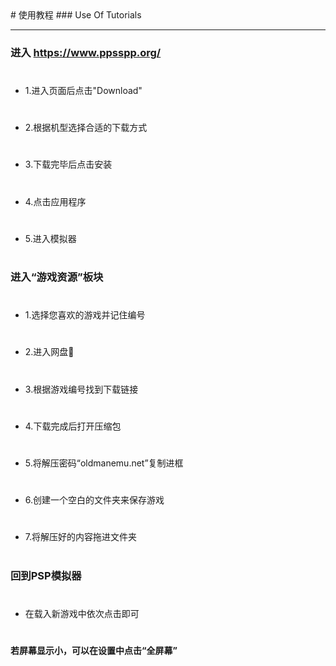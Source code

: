 
<BaseLayout PageID="about">
  <BaseCard title="about">
# 使用教程
### Use Of Tutorials

---

 ### 进入 https://www.ppsspp.org/
#
#
 - 1.进入页面后点击"Download"
#
 - 2.根据机型选择合适的下载方式
#
 - 3.下载完毕后点击安装
#
 - 4.点击应用程序
#
 - 5.进入模拟器
#
 ### 进入“游戏资源”板块 
#
 - 1.选择您喜欢的游戏并记住编号
#
 - 2.进入网盘🔗
#
 - 3.根据游戏编号找到下载链接
#
 - 4.下载完成后打开压缩包
#
  - 5.将解压密码“oldmanemu.net”复制进框
#
  - 6.创建一个空白的文件夹来保存游戏
#
  - 7.将解压好的内容拖进文件夹
#
 ### 回到PSP模拟器
#
#
 - 在载入新游戏中依次点击即可
 # 
  #### 若屏幕显示小，可以在设置中点击“全屏幕”
  #
  </BaseCard>
</BaseLayout>